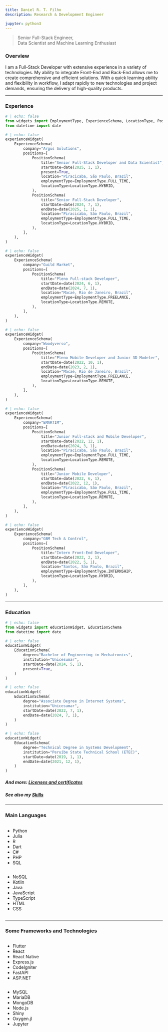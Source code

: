 ```yaml
---
title: Daniel R. T. Filho
description: Research & Development Engineer

jupyter: python3
---
```


> Senior Full-Stack Engineer,  
> Data Scientist and Machine Learning Enthusiast

::: {.grid .d-block .d-md-grid}

::: {.g-col-12 .g-col-md-8}

### Overview

I am a Full-Stack Developer with extensive
experience in a variety of technologies. My ability to
integrate Front-End and Back-End allows me to
create comprehensive and efficient solutions. With
a quick learning ability and flexibility in workflow, I
adapt rapidly to new technologies and project
demands, ensuring the delivery of high-quality
products.

---

### Experience
```python
# | echo: false
from widgets import EmploymentType, ExperienceSchema, LocationType, PositionSchema, experienceWidget
from datetime import date
```


```python
# | echo: false
experienceWidget(
    ExperienceSchema(
        company="Argus Solutions",
        positions=[
            PositionSchema(
                title="Senior Full-Stack Developer and Data Scientist",
                startDate=date(2025, 1, 1),
                present=True,
                location="Piracicaba, São Paulo, Brazil",
                employmentType=EmploymentType.FULL_TIME,
                locationType=LocationType.HYBRID,
            ),
            PositionSchema(
                title="Senior Full-Stack Developer",
                startDate=date(2024, 7, 1),
                endDate=date(2025, 1, 1),
                location="Piracicaba, São Paulo, Brazil",
                employmentType=EmploymentType.FULL_TIME,
                locationType=LocationType.HYBRID,
            ),
        ],
    ),
)
```

```python
# | echo: false
experienceWidget(
    ExperienceSchema(
        company="Guild Market",
        positions=[
            PositionSchema(
                title="Pleno Full-stack Developer",
                startDate=date(2024, 6, 1),
                endDate=date(2024, 7, 1),
                location="Macaé, Rio de Janeiro, Brazil",
                employmentType=EmploymentType.FREELANCE,
                locationType=LocationType.REMOTE,
            ),
        ],
    ),
)
```

```python
# | echo: false
experienceWidget(
    ExperienceSchema(
        company="Woodyverso",
        positions=[
            PositionSchema(
                title="Pleno Mobile Developer and Junior 3D Modeler",
                startDate=date(2022, 10, 1),
                endDate=date(2023, 2, 1),
                location="Macaé, Rio de Janeiro, Brazil",
                employmentType=EmploymentType.FREELANCE,
                locationType=LocationType.REMOTE,
            ),
        ],
    ),
)
```

```python
# | echo: false
experienceWidget(
    ExperienceSchema(
        company="EMARTIM",
        positions=[
            PositionSchema(
                title="Junior Full-stack and Mobile Developer",
                startDate=date(2022, 12, 1),
                endDate=date(2024, 3, 1),
                location="Piracicaba, São Paulo, Brazil",
                employmentType=EmploymentType.FULL_TIME,
                locationType=LocationType.REMOTE,
            ),
            PositionSchema(
                title="Junior Mobile Developer",
                startDate=date(2022, 6, 1),
                endDate=date(2022, 12, 1),
                location="Piracicaba, São Paulo, Brazil",
                employmentType=EmploymentType.FULL_TIME,
                locationType=LocationType.REMOTE,
            ),
        ],
    ),
)
```

```python
# | echo: false
experienceWidget(
    ExperienceSchema(
        company="GBM Tech & Control",
        positions=[
            PositionSchema(
                title="Intern Front-End Developer",
                startDate=date(2022, 2, 1),
                endDate=date(2022, 5, 1),
                location="Santos, São Paulo, Brazil",
                employmentType=EmploymentType.INTERNSHIP,
                locationType=LocationType.HYBRID,
            ),
        ],
    ),
)
```

:::

::: {.g-col-12  .g-col-md-4}

::: {.d-block .d-md-none}

---

:::

### Education

```python
# | echo: false
from widgets import educationWidget, EducationSchema
from datetime import date
```

```python
# | echo: false
educationWidget(
    EducationSchema(
        degree="Bachelor of Engineering in Mechatronics",
        institution="Unicesumar",
        startDate=date(2024, 5, 1),
        present=True,
    )
)
```

```python
# | echo: false
educationWidget(
    EducationSchema(
        degree="Associate Degree in Internet Systems",
        institution="Unicesumar",
        startDate=date(2022, 7, 1),
        endDate=date(2024, 7, 1),
    )
)
```

```python
# | echo: false
educationWidget(
    EducationSchema(
        degree="Technical Degree in Systems Development",
        institution="Peruíbe State Technical School (ETEC)",
        startDate=date(2019, 1, 1),
        endDate=date(2021, 12, 1),
    )
)
```

##### And more: [Licenses and certificates](https://www.linkedin.com/in/df-danielfilho/details/certifications/){target="_blank"}

##### See also my [Skills](https://www.linkedin.com/in/df-danielfilho/details/skills/){target="_blank"}

---

### Main Languages

::: {.grid}

::: {.column}
- Python
- Julia
- R
- Dart
- C#
- PHP
- SQL
:::

::: {.column}
- NoSQL
- Kotlin
- Java
- JavaScript
- TypeScript
- HTML
- CSS
:::

:::

---

### Some Frameworks and Technologies

::: {.grid}

::: {.column}
- Flutter
- React
- React Native
- Express.js
- CodeIgniter
- FastAPI
- ASP.NET
:::

::: {.column}
- MySQL
- MariaDB
- MongoDB
- Node.js
- Shiny
- Oxygen.jl
- Jupyter
:::

:::

:::

:::
